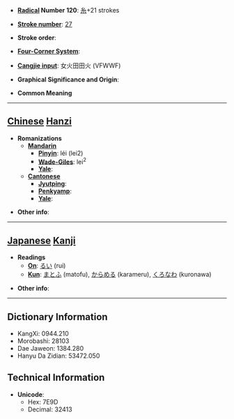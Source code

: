 * '''[[Wiktionary:Chinese radical index| Radical]] Number 120''': [[Wiktionary:Chinese radical index 糸|糸]]+21 strokes

* '''[[Wiktionary:Chinese total strokes index|Stroke number]]''': [[Wiktionary:Chinese total strokes index 27|27]]

* '''Stroke order''': 

* '''[[Wiktionary:Chinese four corner index|Four-Corner System]]''': 

* '''[[Wiktionary:Chinese Cangjie index|Cangjie input]]''': 女火田田火 (VFWWF)

* '''Graphical Significance and Origin''': 

* '''Common Meaning'''

----

== [[Chinese]] [[Hanzi]] ==

* '''Romanizations'''
** '''[[Mandarin]]'''
*** '''[[Pinyin]]''': léi (lei2)
*** '''[[Wade-Giles]]''': lei<sup>2</sup>
*** '''[[Yale]]''': 
** '''[[Cantonese]]'''
*** '''[[Jyutping]]''':
*** '''[[Penkyamp]]''': 
*** '''[[Yale]]''': 

* '''Other info''': 

----

== [[Japanese]] [[Kanji]] ==

* '''Readings'''
** '''[[On]]''': [[るい]] (rui)
** '''[[Kun]]''': [[まとふ]] (matofu), [[からめる]] (karameru), [[くろなわ]] (kuronawa)

* '''Other info''':  

----

== Dictionary Information ==

* KangXi: 0944.210
* Morobashi: 28103
* Dae Jaweon: 1384.280
* Hanyu Da Zidian: 53472.050

== Technical Information ==

* '''Unicode''':
** Hex: 7E9D
** Decimal: 32413